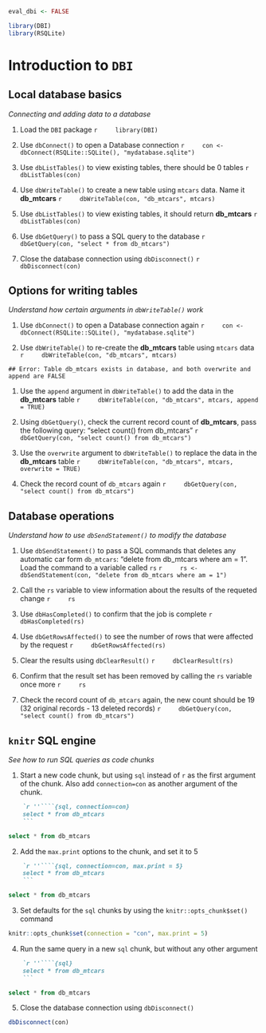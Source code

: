 ```r
eval_dbi <- FALSE
```

```r
library(DBI)
library(RSQLite)
```

# Introduction to `DBI` 

## Local database basics
*Connecting and adding data to a database*

1. Load the `DBI` package
    ```r
    library(DBI)
    ```

1. Use `dbConnect()` to open a Database connection
    ```r
    con <- dbConnect(RSQLite::SQLite(), "mydatabase.sqlite")
    ```
    
1. Use `dbListTables()` to view existing tables, there should be 0 tables
    ```r
    dbListTables(con)
    ```

1. Use `dbWriteTable()` to create a new table using `mtcars` data. Name it **db_mtcars**
    ```r
    dbWriteTable(con, "db_mtcars", mtcars)
    ```

1. Use `dbListTables()` to view existing tables, it should return **db_mtcars**
    ```r
    dbListTables(con)
    ```

1. Use `dbGetQuery()` to pass a SQL query to the database
    ```r
    dbGetQuery(con, "select * from db_mtcars")
    ```

1. Close the database connection using `dbDisconnect()`
    ```r
    dbDisconnect(con)
    ```

## Options for writing tables
*Understand how certain arguments in `dbWriteTable()` work*

1. Use `dbConnect()` to open a Database connection again
    ```r
    con <- dbConnect(RSQLite::SQLite(), "mydatabase.sqlite")
    ```

1. Use `dbWriteTable()` to re-create the **db_mtcars** table using `mtcars` data
    ```r
    dbWriteTable(con, "db_mtcars", mtcars)
    ```
```
## Error: Table db_mtcars exists in database, and both overwrite and append are FALSE
```

1. Use the `append` argument in `dbWriteTable()` to add the data in the **db_mtcars** table
    ```r
    dbWriteTable(con, "db_mtcars", mtcars, append = TRUE)
    ```

1. Using `dbGetQuery()`, check the current record count of **db_mtcars**, pass the following query: "select count() from db_mtcars"
    ```r
    dbGetQuery(con, "select count() from db_mtcars")
    ```

1. Use the `overwrite` argument to `dbWriteTable()` to replace the data in the **db_mtcars** table
    ```r
    dbWriteTable(con, "db_mtcars", mtcars, overwrite = TRUE)
    ```

1. Check the record count of `db_mtcars` again
    ```r
    dbGetQuery(con, "select count() from db_mtcars")
    ```

## Database operations
*Understand how to use `dbSendStatement()` to modify the database*

1. Use `dbSendStatement()` to pass a SQL commands that deletes any automatic car form `db_mtcars`: "delete from db_mtcars where am = 1". Load the command to a variable called `rs`
    ```r
    rs <- dbSendStatement(con, "delete from db_mtcars where am = 1")
    ```

1. Call the `rs` variable to view information about the results of the requeted change
    ```r
    rs
    ```

1. Use `dbHasCompleted()` to confirm that the job is complete
    ```r
    dbHasCompleted(rs)
    ```

1. Use `dbGetRowsAffected()` to see the number of rows that were affected by the request
    ```r
    dbGetRowsAffected(rs)
    ```

1. Clear the results using `dbClearResult()`
    ```r
    dbClearResult(rs)
    ```

1. Confirm that the result set has been removed by calling the `rs` variable once more
    ```r
    rs
    ```

1. Check the record count of `db_mtcars` again, the new count should be 19 (32 original records - 13 deleted records)
    ```r
    dbGetQuery(con, "select count() from db_mtcars")
    ```

## `knitr` SQL engine
*See how to run SQL queries as code chunks*

1. Start a new code chunk, but using `sql` instead of `r` as the first argument of the chunk.  Also add `connection=con` as another argument of the chunk. 
````markdown
    `r ''````{sql, connection=con}
    select * from db_mtcars
    ```
````
```sql
select * from db_mtcars
```

2. Add the `max.print` options to the chunk, and set it to 5
````markdown
    `r ''````{sql, connection=con, max.print = 5}
    select * from db_mtcars
    ```
````
```sql
select * from db_mtcars
```

3. Set defaults for the `sql` chunks by using the `knitr::opts_chunk$set()` command
```r
knitr::opts_chunk$set(connection = "con", max.print = 5)
```

4. Run the same query in a new `sql` chunk, but without any other argument
````markdown
    `r ''````{sql}
    select * from db_mtcars
    ```
````
```sql
select * from db_mtcars
```

5. Close the database connection using `dbDisconnect()`
```r
dbDisconnect(con)
```